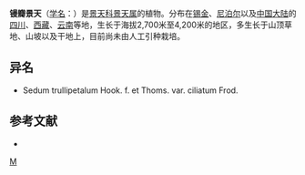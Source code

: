 {{Speciesbox 
| genus = Sedum
| species = trullipetalum
| authority = Hk. f. et Thoms.
| subdivision_ranks =[[变种|变种]]
| subdivision =
* 镘瓣景天 ''S. t.'' var. ''trullipetalum''
}}

'''镘瓣景天'''（[[学名|学名]]：{{lang|la|''Sedum trullipetalum''}}）是[[景天科|景天科]][[景天属|景天属]]的植物。分布在[[锡金|锡金]]、[[尼泊尔|尼泊尔]]以及[[中国大陆|中国大陆]]的[[四川|四川]]、[[西藏|西藏]]、[[云南|云南]]等地，生长于海拔2,700米至4,200米的地区，多生长于山顶草地、山坡以及干地上，目前尚未由人工引种栽培。

== 异名 ==
* Sedum trullipetalum Hook. f. et Thoms. var. ciliatum Frod.

== 参考文献 ==
{{refbegin}}
* {{cite web| url =http://www.bioinfo.cn/db05/KmzwSpecies.php?action=view&id=6376| title =镘瓣景天（原变种）| work =中国高等植物数据库全库| publisher =中国科学院微生物研究所| author =昆明植物研究所| accessdate =2009-02-25| deadurl =yes| archiveurl =https://web.archive.org/web/20160305045135/http://www.bioinfo.cn/db05/KmzwSpecies.php?action=view&id=6376| archivedate =2016-03-05}}
{{refend}}
{{Taxonbar|from=Q15232278}}

{{DEFAULTSORT:Sedum trullipetalum}}
[[Category:景天属|M]]


{{Crassulaceae-stub}}